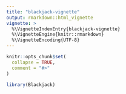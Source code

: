 ```yaml
---
title: "blackjack-vignette"
output: rmarkdown::html_vignette
vignette: >
  %\VignetteIndexEntry{blackjack-vignette}
  %\VignetteEngine{knitr::rmarkdown}
  %\VignetteEncoding{UTF-8}
---
```


```r
knitr::opts_chunk$set(
  collapse = TRUE,
  comment = "#>"
)
```

```r
library(Blackjack)
```
